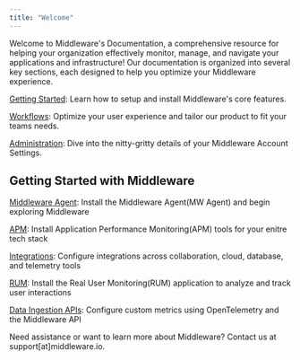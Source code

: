 ```yaml
---
title: "Welcome"
---
```


Welcome to Middleware's Documentation, a comprehensive resource for helping your organization effectively monitor, manage, and navigate your applications and infrastructure! Our documentation is organized into several key sections, each designed to help you optimize your Middleware experience.

[Getting Started](/quickstart): Learn how to setup and install Middleware's core features.

[Workflows](/workflow/workflow-welcome): Optimize your user experience and tailor our product to fit your teams needs.

[Administration](/admin/admin-welcome): Dive into the nitty-gritty details of your Middleware Account Settings.

## Getting Started with Middleware


[Middleware Agent](/agent-installation/overview#installing-the-middleware-agent): Install the Middleware Agent(MW Agent) and begin exploring Middleware

[APM](/apm-configuration): Install Application Performance Monitoring(APM) tools for your enitre tech stack

[Integrations](/integrations/jira-integration): Configure integrations across collaboration, cloud, database, and telemetry tools

[RUM](/rum/getting-started): Install the Real User Monitoring(RUM) application to analyze and track user interactions 

[Data Ingestion APIs](/data-ingestion-apis/opentelemetry-metrics): Configure custom metrics using OpenTelemetry and the Middleware API

<Note> Need assistance or want to learn more about Middleware? Contact us at support[at]middleware.io. </Note>